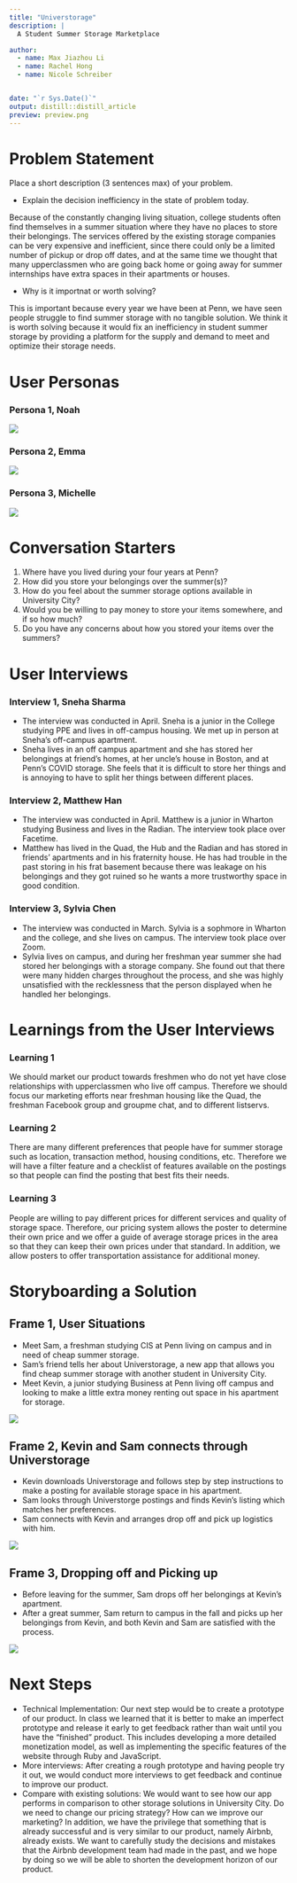 ```yaml
---
title: "Universtorage"
description: |
  A Student Summer Storage Marketplace

author:
  - name: Max Jiazhou Li
  - name: Rachel Hong
  - name: Nicole Schreiber


date: "`r Sys.Date()`"
output: distill::distill_article
preview: preview.png
---
```


# Problem Statement

Place a short description (3 sentences max) of your problem. 

- Explain the decision inefficiency in the state of problem today.

Because of the constantly changing living situation, college students often find themselves in a summer situation where they have no places to store their belongings. The services offered by the existing storage companies can be very expensive and inefficient, since there could only be a limited number of pickup or drop off dates, and at the same time we thought that many upperclassmen who are going back home or going away for summer internships have extra spaces in their apartments or houses.

- Why is it importnat or worth solving?

This is important because every year we have been at Penn, we have seen people struggle to find summer storage with no tangible solution. We think it is worth solving because it would fix an inefficiency in student summer storage by providing a platform for the supply and demand to meet and optimize their storage needs.

# User Personas

### Persona 1, Noah 

![](Noah.png)

### Persona 2, Emma

![](Emma.png)

### Persona 3, Michelle

![](Michelle.png)

# Conversation Starters

1. Where have you lived during your four years at Penn?
2. How did you store your belongings over the summer(s)?
3. How do you feel about the summer storage options available in University City?
4. Would you be willing to pay money to store your items somewhere, and if so how much?
5. Do you have any concerns about how you stored your items over the summers?


# User Interviews

### Interview 1, Sneha Sharma

- The interview was conducted in April. Sneha is a junior in the College studying PPE and lives in off-campus housing. We met up in person at Sneha's off-campus apartment. 
- Sneha lives in an off campus apartment and she has stored her belongings at friend’s homes, at her uncle’s house in Boston, and at Penn’s COVID storage. She feels that it is difficult to store her things and is annoying to have to split her things between different places.


### Interview 2, Matthew Han

- The interview was conducted in April. Matthew is a junior in Wharton studying Business and lives in the Radian. The interview took place over Facetime.
- Matthew has lived in the Quad, the Hub and the Radian and has stored in friends’ apartments and in his fraternity house. He has had trouble in the past storing in his frat basement because there was leakage on his belongings and they got ruined so he wants a more trustworthy space in good condition.
    
### Interview 3, Sylvia Chen

- The interview was conducted in March. Sylvia is a sophmore in Wharton and the college, and she lives on campus. The interview took place over Zoom.
- Sylvia lives on campus, and during her freshman year summer she had stored her belongings with a storage company. She found out that there were many hidden charges throughout the process, and she was highly unsatisfied with the recklessness that the person displayed when he handled her belongings.  
    

# Learnings from the User Interviews

### Learning 1

We should market our product towards freshmen who do not yet have close relationships with upperclassmen who live off campus. Therefore we should focus our marketing efforts near freshman housing like the Quad, the freshman Facebook group and groupme chat, and to different listservs.

### Learning 2 

There are many different preferences that people have for summer storage such as location, transaction method, housing conditions, etc. Therefore we will have a filter feature and a checklist of features available on the postings so that people can find the posting that best fits their needs.

### Learning 3

People are willing to pay different prices for different services and quality of storage space. Therefore, our pricing system allows the poster to determine their own price and we offer a guide of average storage prices in the area so that they can keep their own prices under that standard. In addition, we allow posters to offer transportation assistance for additional money.

# Storyboarding a Solution

## Frame 1, User Situations

- Meet Sam, a freshman studying CIS at Penn living on campus and in need of cheap summer storage.
- Sam’s friend tells her about Universtorage, a new app that allows you find cheap summer storage with another student in University City.
- Meet Kevin, a junior studying Business at Penn living off campus and looking to make a little extra money renting out space in his apartment for storage.

![](storyboard1.png)




## Frame 2, Kevin and Sam connects through Universtorage

- Kevin downloads Universtorage and follows step by step instructions to make a posting for available storage space in his apartment.
- Sam looks through Universtorge postings and finds Kevin’s listing which matches her preferences.
- Sam connects with Kevin and arranges drop off and pick up logistics with him.

![](storyboard2.png)


## Frame 3, Dropping off and Picking up

- Before leaving for the summer, Sam drops off her belongings at Kevin’s apartment.
- After a great summer, Sam return to campus in the fall and picks up her belongings from Kevin, and both Kevin and Sam are satisfied with the process.

![](storyboard3.png)




# Next Steps

- Technical Implementation: Our next step would be to create a prototype of our product. In class we learned that it is better to make an imperfect prototype and release it early to get feedback rather than wait until you have the “finished” product. This includes developing a more detailed monetization model, as well as implementing the specific features of the website through Ruby and JavaScript. 
- More interviews: After creating a rough prototype and having people try it out, we would conduct more interviews to get feedback and continue to improve our product.
- Compare with existing solutions: We would want to see how our app performs in comparison to other storage solutions in University City. Do we need to change our pricing strategy? How can we improve our marketing? In addition, we have the privilege that something that is already successful and is very similar to our product, namely Airbnb, already exists. We want to carefully study the decisions and mistakes that the Airbnb development team had made in the past, and we hope by doing so we will be able to shorten the development horizon of our product.  
